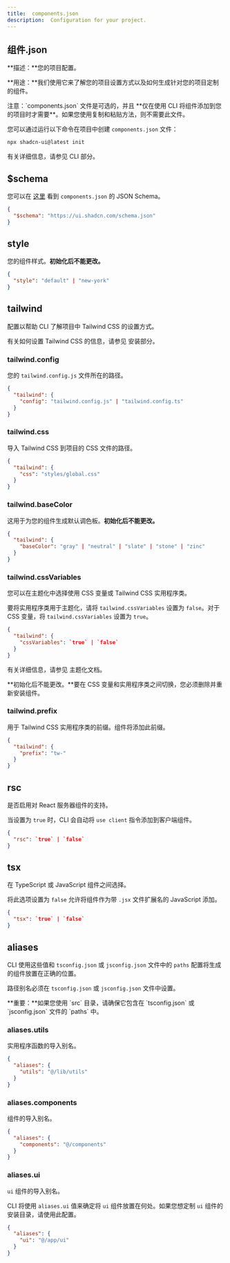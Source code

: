 ```yaml
---
title:  components.json
description:  Configuration for your project.
---
```


## 组件.json

**描述：**您的项目配置。

**用途：**我们使用它来了解您的项目设置方式以及如何生成针对您的项目定制的组件。

<Callout className="mt-6">
  注意：`components.json` 文件是可选的，并且 **仅在使用 CLI 将组件添加到您的项目时才需要**。如果您使用复制和粘贴方法，则不需要此文件。
</Callout>

您可以通过运行以下命令在项目中创建 `components.json` 文件：

```bash
npx shadcn-ui@latest init
```

有关详细信息，请参见 <Link href="/docs/cli">CLI 部分</Link>。

## $schema

您可以在 [这里](https://ui.shadcn.com/schema.json) 看到 `components.json` 的 JSON Schema。

```json title="components.json"
{
  "$schema": "https://ui.shadcn.com/schema.json"
}
```

## style

您的组件样式。**初始化后不能更改。**

```json title="components.json"
{
  "style": "default" | "new-york"
}
```

<ComponentPreview name="card-with-form" />

## tailwind

配置以帮助 CLI 了解项目中 Tailwind CSS 的设置方式。

有关如何设置 Tailwind CSS 的信息，请参见 <Link href="/docs/installation">安装部分</Link>。

### tailwind.config

您的 `tailwind.config.js` 文件所在的路径。

```json title="components.json"
{
  "tailwind": {
    "config": "tailwind.config.js" | "tailwind.config.ts"
  }
}
```

### tailwind.css

导入 Tailwind CSS 到项目的 CSS 文件的路径。

```json title="components.json"
{
  "tailwind": {
    "css": "styles/global.css"
  }
}
```

### tailwind.baseColor

这用于为您的组件生成默认调色板。**初始化后不能更改。**

```json title="components.json"
{
  "tailwind": {
    "baseColor": "gray" | "neutral" | "slate" | "stone" | "zinc"
  }
}
```

### tailwind.cssVariables

您可以在主题化中选择使用 CSS 变量或 Tailwind CSS 实用程序类。

要将实用程序类用于主题化，请将 `tailwind.cssVariables` 设置为 `false`。对于 CSS 变量，将 `tailwind.cssVariables` 设置为 `true`。

```json title="components.json"
{
  "tailwind": {
    "cssVariables": `true` | `false`
  }
}
```

有关详细信息，请参见 <Link href="/docs/theming">主题化文档</Link>。

**初始化后不能更改。**要在 CSS 变量和实用程序类之间切换，您必须删除并重新安装组件。

### tailwind.prefix

用于 Tailwind CSS 实用程序类的前缀。组件将添加此前缀。

```json title="components.json"
{
  "tailwind": {
    "prefix": "tw-"
  }
}
```

## rsc

是否启用对 React 服务器组件的支持。

当设置为 `true` 时，CLI 会自动将 `use client` 指令添加到客户端组件。

```json title="components.json"
{
  "rsc": `true` | `false`
}
```

## tsx

在 TypeScript 或 JavaScript 组件之间选择。

将此选项设置为 `false` 允许将组件作为带 `.jsx` 文件扩展名的 JavaScript 添加。

```json title="components.json"
{
  "tsx": `true` | `false`
}
```

## aliases

CLI 使用这些值和 `tsconfig.json` 或 `jsconfig.json` 文件中的 `paths` 配置将生成的组件放置在正确的位置。

路径别名必须在 `tsconfig.json` 或 `jsconfig.json` 文件中设置。

<Callout className="mt-6">
  **重要：**如果您使用 `src` 目录，请确保它包含在 `tsconfig.json` 或 `jsconfig.json` 文件的 `paths` 中。
</Callout>

### aliases.utils

实用程序函数的导入别名。

```json title="components.json"
{
  "aliases": {
    "utils": "@/lib/utils"
  }
}
```

### aliases.components

组件的导入别名。

```json title="components.json"
{
  "aliases": {
    "components": "@/components"
  }
}
```

### aliases.ui

`ui` 组件的导入别名。

CLI 将使用 `aliases.ui` 值来确定将 `ui` 组件放置在何处。如果您想定制 `ui` 组件的安装目录，请使用此配置。

```json title="components.json"
{
  "aliases": {
    "ui": "@/app/ui"
  }
}
```